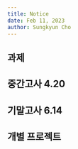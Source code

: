 ```yaml
---
title: Notice
date: Feb 11, 2023
author: Sungkyun Cho
---
```


## 과제

## 중간고사 4.20

## 기말고사 6.14

## 개별 프로젝트 
